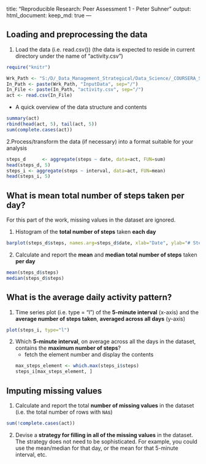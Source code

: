 title: "Reproducible Research: Peer Assessment 1 - Peter Suhner"
output: 
  html_document: 
    keep_md: true
---

## Loading and preprocessing the data
1. Load the data (i.e. read.csv())
   (the data is expected to reside in current directory under the name of "activity.csv")
```r
require("knitr")

Wrk_Path <- "S:/D/_Data_Management_Strategical/Data_Science/_COURSERA_STUFF/Course_5_Reproducible_Research/Peer_Assessment_1"
In_Path <- paste(Wrk_Path, "InputData", sep="/")
In_File <- paste(In_Path, "activity.csv", sep="/")
act <- read.csv(In_File)
```
- A quick overview of the data structure and contents
```r
summary(act)
rbind(head(act, 5), tail(act, 5))
sum(complete.cases(act))
```

2.Process/transform the data (if necessary) into a format suitable for your analysis
```r
steps_d      <- aggregate(steps ~ date, data=act, FUN=sum)
head(steps_d, 5)
steps_i <- aggregate(steps ~ interval, data=act, FUN=mean)
head(steps_i, 5)
```

## What is mean total number of steps taken per day?
For this part of the work, missing values in the dataset are ignored.

1. Histogram of the <b>total number of steps</b> 
   taken <b>each day</b>

```r
barplot(steps_d$steps, names.arg=steps_d$date, xlab="Date", ylab="# Steps")
```

2. Calculate and report the <b>mean</b> 
   and <b>median total number of steps</b> 
   taken <b>per day</b>
```r
mean(steps_d$steps)
median(steps_d$steps)
```

## What is the average daily activity pattern?
1. Time series plot (i.e. type = "l") of the <b>5-minute interval</b> (x-axis) 
   and the <b>average number of steps taken</b>, 
   <b>averaged across all days</b> (y-axis)
```r
plot(steps_i, type="l")
```


2. Which <b>5-minute interval</b>, 
   on average across all the days in the dataset, 
   contains the <b>maximum number of steps</b>?
   - fetch the element number and display the contents 
```r
max_steps_element <- which.max(steps_i$steps)
steps_i[max_steps_element, ]
```


## Imputing missing values
1. Calculate and report the total <b>number of missing values</b> in the
   dataset (i.e. the total number of rows with `NA`s)

```r
sum(!complete.cases(act))
```
2. Devise a <b>strategy for filling in all of the missing values</b> in the
   dataset. The strategy does not need to be sophisticated. For
   example, you could use the mean/median for that day, or the mean
   for that 5-minute interval, etc.

